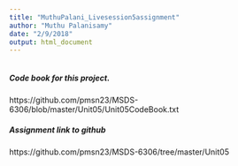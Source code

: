 ```yaml
---
title: "MuthuPalani_Livesession5assignment"
author: "Muthu Palanisamy"
date: "2/9/2018"
output: html_document
---
```


```r
```
##### Code book for this project.
https://github.com/pmsn23/MSDS-6306/blob/master/Unit05/Unit05CodeBook.txt

##### Assignment link to github 
https://github.com/pmsn23/MSDS-6306/tree/master/Unit05

